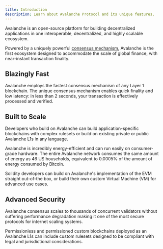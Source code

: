 ```yaml
---
title: Introduction
description: Learn about Avalanche Protocol and its unique features.
---
```


Avalanche is an open-source platform for building decentralized applications in one interoperable, decentralized, and highly scalable ecosystem.

Powered by a uniquely powerful [consensus mechanism](/learn/avalanche-consensus), Avalanche is the first ecosystem designed to accommodate the scale of global finance, with near-instant transaction finality.

## Blazingly Fast

Avalanche employs the fastest consensus mechanism of any Layer 1 blockchain. The unique consensus mechanism enables quick finality and low latency: in less than 2 seconds, your transaction is effectively processed and verified.

## Built to Scale

Developers who build on Avalanche can build application-specific blockchains with complex rulesets or build on existing private or public Avalanche L1s in any language.

Avalanche is incredibly energy-efficient and can run easily on consumer-grade hardware. The entire Avalanche network consumes the same amount of energy as 46 US households, equivalent to 0.0005% of the amount of energy consumed by Bitcoin.

Solidity developers can build on Avalanche's implementation of the EVM straight out-of-the box, or build their own custom Virtual Machine (VM) for advanced use cases.

## Advanced Security

Avalanche consensus scales to thousands of concurrent validators without suffering performance degradation making it one of the most secure protocols for internet scaling systems.

Permissionless and permissioned custom blockchains deployed as an Avalanche L1s can include custom rulesets designed to be compliant with legal and jurisdictional considerations.